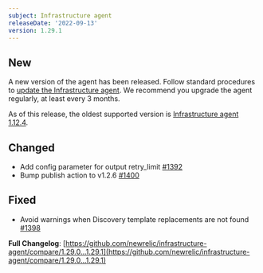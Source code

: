 ```yaml
---
subject: Infrastructure agent
releaseDate: '2022-09-13'
version: 1.29.1
---
```


## New

A new version of the agent has been released. Follow standard procedures to [update the Infrastructure agent](https://docs.newrelic.com/docs/infrastructure/install-configure-manage-infrastructure/update-or-uninstall/update-infrastructure-agent). We recommend you upgrade the agent regularly, at least every 3 months.

As of this release, the oldest supported version is [Infrastructure agent 1.12.4](https://docs.newrelic.com/docs/release-notes/infrastructure-release-notes/infrastructure-agent-release-notes/new-relic-infrastructure-agent-1124).

## Changed

* Add config parameter for output retry_limit  [#1392](https://github.com/newrelic/infrastructure-agent/pull/1392)
* Bump publish action to v1.2.6 [#1400](https://github.com/newrelic/infrastructure-agent/pull/1400)

## Fixed

* Avoid warnings when Discovery template replacements are not found [#1398](https://github.com/newrelic/infrastructure-agent/pull/1398)

**Full Changelog**: [https://github.com/newrelic/infrastructure-agent/compare/1.29.0...1.29.1](https://github.com/newrelic/infrastructure-agent/compare/1.29.0...1.29.1)
